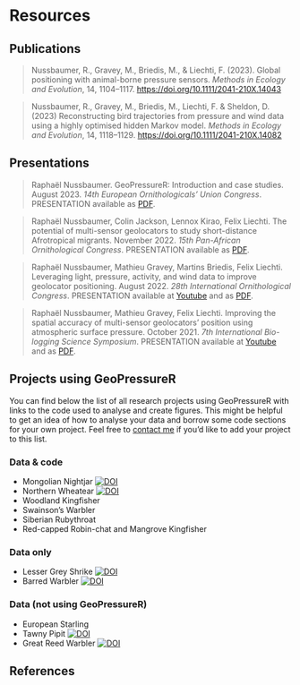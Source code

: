 # Resources

## Publications

> Nussbaumer, R., Gravey, M., Briedis, M., & Liechti, F. (2023). Global positioning with animal-borne pressure sensors. *Methods in Ecology and Evolution*, 14, 1104–1117. <https://doi.org/10.1111/2041-210X.14043>

> Nussbaumer, R., Gravey, M., Briedis, M., Liechti, F. & Sheldon, D. (2023) Reconstructing bird trajectories from pressure and wind data using a highly optimised hidden Markov model. *Methods in Ecology and Evolution*, 14, 1118–1129. <https://doi.org/10.1111/2041-210X.14082>

## Presentations

> Raphaël Nussbaumer. GeoPressureR: Introduction and case studies. August 2023. *14th European Ornithologicals' Union Congress*. PRESENTATION available as [PDF](http://dx.doi.org/10.13140/RG.2.2.36144.53767).

> Raphaël Nussbaumer, Colin Jackson, Lennox Kirao, Felix Liechti. The potential of multi-sensor geolocators to study short-distance Afrotropical migrants. November 2022. *15th Pan-African Ornithological Congress*. PRESENTATION available as [PDF](http://dx.doi.org/10.13140/RG.2.2.28757.50408).

> Raphaël Nussbaumer, Mathieu Gravey, Martins Briedis, Felix Liechti. Leveraging light, pressure, activity, and wind data to improve geolocator positioning. August 2022. *28th International Ornithological Congress*. PRESENTATION available at [Youtube](https://youtu.be/U7jAK9nZNQU) and as [PDF](http://dx.doi.org/10.13140/RG.2.2.19199.28322).

> Raphaël Nussbaumer, Mathieu Gravey, Felix Liechti. Improving the spatial accuracy of multi-sensor geolocators' position using atmospheric surface pressure. October 2021. *7th International Bio-logging Science Symposium*. PRESENTATION available at [Youtube](https://www.youtube.com/watch?v=0JsYU_xfKN8) and as [PDF](http://dx.doi.org/10.13140/RG.2.2.13199.71843).

## Projects using GeoPressureR

You can find below the list of all research projects using GeoPressureR with links to the code used to analyse and create figures. This might be helpful to get an idea of how to analyse your data and borrow some code sections for your own project. Feel free to [contact me](mailto:rafnuss@gmail.com) if you'd like to add your project to this list.

### Data & code {.unnumbered}
- Mongolian Nightjar  [![DOI](https://zenodo.org/badge/DOI/10.5281/zenodo.6720386.svg)](https://doi.org/10.5281/zenodo.6720386) [<i class="bi bi-github"></i>](https://github.com/Rafnuss/MongolianNightjar) [<i class="bi bi-file-text"></i>](https://doi.org/10.1007/s10336-022-02000-4)
- Northern Wheatear [![DOI](https://zenodo.org/badge/DOI/10.5281/zenodo.7471405.svg)](https://doi.org/10.5281/zenodo.7471405) [<i class="bi bi-github"></i>](https://github.com/Rafnuss/Val-Piora-Wheatear)  [<i class="bi bi-file-text"></i>](https://doi.org/10.1186/s40462-023-00381-6)
- Woodland Kingfisher [<i class="bi bi-github"></i>](https://github.com/Rafnuss/WoodlandKingfisher)
- Swainson's Warbler [<i class="bi bi-github"></i>](https://github.com/grhyne/SWWA_Pressure) [<i class="bi bi-github"></i>](https://github.com/grhyne/Limnothlypis_Pressure_V3) [<i class="bi bi-file-text"></i>](https://doi.org/10.1093/ornithology/ukae010)
- Siberian Rubythroat  [<i class="bi bi-github"></i>](https://github.com/ksakuras/Siberian-rubythroat-China) [<i class="bi bi-file-text"></i>](https://doi.org/10.21203/rs.3.rs-3848680/v1) 
- Red-capped Robin-chat and Mangrove Kingfisher [<i class="bi bi-github"></i>](https://github.com/Rafnuss/MK-RCRC/) 

### Data only {.unnumbered}
- Lesser Grey Shrike [![DOI](https://zenodo.org/badge/DOI/10.5281/zenodo.7556866.svg)](https://doi.org/10.5281/zenodo.7556866) [<i class="bi bi-file-text"></i>](https://doi.org/10.1007/s10336-023-02102-7)
- Barred Warbler [![DOI](https://zenodo.org/badge/DOI/10.5281/zenodo.10209430.svg)](https://doi.org/10.5281/zenodo.10209430) [<i class="bi bi-file-text"></i>](https://doi.org/10.25225/jvb.23085)

### Data (not using GeoPressureR) {.unnumbered}
- European Starling [<i class="bi bi-file-text"></i>](https://doi.org/10.1111/jav.03080)
- Tawny Pipit [![DOI](https://zenodo.org/badge/DOI/10.5061/dryad.fbg79cnsd.svg)](https://doi.org/10.5061/dryad.fbg79cnsd)
- Great Reed Warbler [![DOI](https://zenodo.org/badge/DOI/10.5281/zenodo.4017739.svg)](https://doi.org/10.5281/zenodo.4017739)


## References

::: {#refs}
:::
